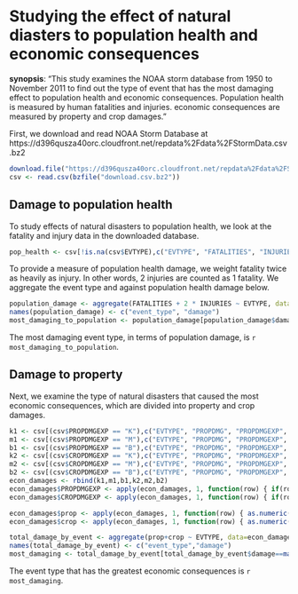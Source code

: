 Studying the effect of natural diasters to population health and economic consequences
==============================================================================================
**synopsis**: "This study examines the NOAA storm database from 1950 to November 2011 to find out the type of event that has the most damaging effect to population health and economic consequences. Population health is measured by human fatalities and injuries. economic consequences are measured by property and crop damages."

First, we download and read NOAA Storm Database at https://d396qusza40orc.cloudfront.net/repdata%2Fdata%2FStormData.csv.bz2

```r
download.file("https://d396qusza40orc.cloudfront.net/repdata%2Fdata%2FStormData.csv.bz2", "download.csv.bz2")
csv <- read.csv(bzfile("download.csv.bz2"))
```

Damage to population health
---------------------------
To study effects of natural disasters to population health, we look at the fatality and injury data in the downloaded database.

```r
pop_health <- csv[!is.na(csv$EVTYPE),c("EVTYPE", "FATALITIES", "INJURIES")]
```

To provide a measure of population health damage, we weight fatality twice as heavily as injury. In other words, 2 injuries are counted as 1 fatality. We aggregate the event type and against population health damage below.

```r
population_damage <- aggregate(FATALITIES + 2 * INJURIES ~ EVTYPE, data=pop_health, FUN=sum)
names(population_damage) <- c("event_type", "damage")
most_damaging_to_population <- population_damage[population_damage$damage==max(population_damage$damage), "event_type"]
```
The most damaging event type, in terms of population damage, is `r most_damaging_to_population`.

Damage to property
------------------

Next, we examine the type of natural disasters that caused the most economic consequences, which are divided into property and crop damages.

```r
k1 <- csv[(csv$PROPDMGEXP == "K"),c("EVTYPE", "PROPDMG", "PROPDMGEXP", "CROPDMG", "CROPDMGEXP")]
m1 <- csv[(csv$PROPDMGEXP == "M"),c("EVTYPE", "PROPDMG", "PROPDMGEXP", "CROPDMG", "CROPDMGEXP")]
b1 <- csv[(csv$PROPDMGEXP == "B"),c("EVTYPE", "PROPDMG", "PROPDMGEXP", "CROPDMG", "CROPDMGEXP")]
k2 <- csv[(csv$CROPDMGEXP == "K"),c("EVTYPE", "PROPDMG", "PROPDMGEXP", "CROPDMG", "CROPDMGEXP")]
m2 <- csv[(csv$CROPDMGEXP == "M"),c("EVTYPE", "PROPDMG", "PROPDMGEXP", "CROPDMG", "CROPDMGEXP")]
b2 <- csv[(csv$CROPDMGEXP == "B"),c("EVTYPE", "PROPDMG", "PROPDMGEXP", "CROPDMG", "CROPDMGEXP")]
econ_damages <- rbind(k1,m1,b1,k2,m2,b2)
econ_damages$PROPDMGEXP <- apply(econ_damages, 1, function(row) { if(row[3] == "K") { 1000; } else if (row[3] == "M") { 1000000; } else if (row[3] == "B") { 1000000000; } else { 1; }})
econ_damages$CROPDMGEXP <- apply(econ_damages, 1, function(row) { if(row[5] == "K") { 1000; } else if (row[5] == "M") { 1000000; } else if (row[5] == "B") { 1000000000; } else { 1; }})

econ_damages$prop <- apply(econ_damages, 1, function(row) { as.numeric(row[2]) * as.numeric(row[3]); })
econ_damages$crop <- apply(econ_damages, 1, function(row) { as.numeric(row[4]) * as.numeric(row[5]); })

total_damage_by_event <- aggregate(prop+crop ~ EVTYPE, data=econ_damages, FUN=sum)
names(total_damage_by_event) <- c("event_type","damage")
most_damaging <- total_damage_by_event[total_damage_by_event$damage==max(total_damage_by_event$damage),"event_type"]
```

The event type that has the greatest economic consequences is `r most_damaging`.

